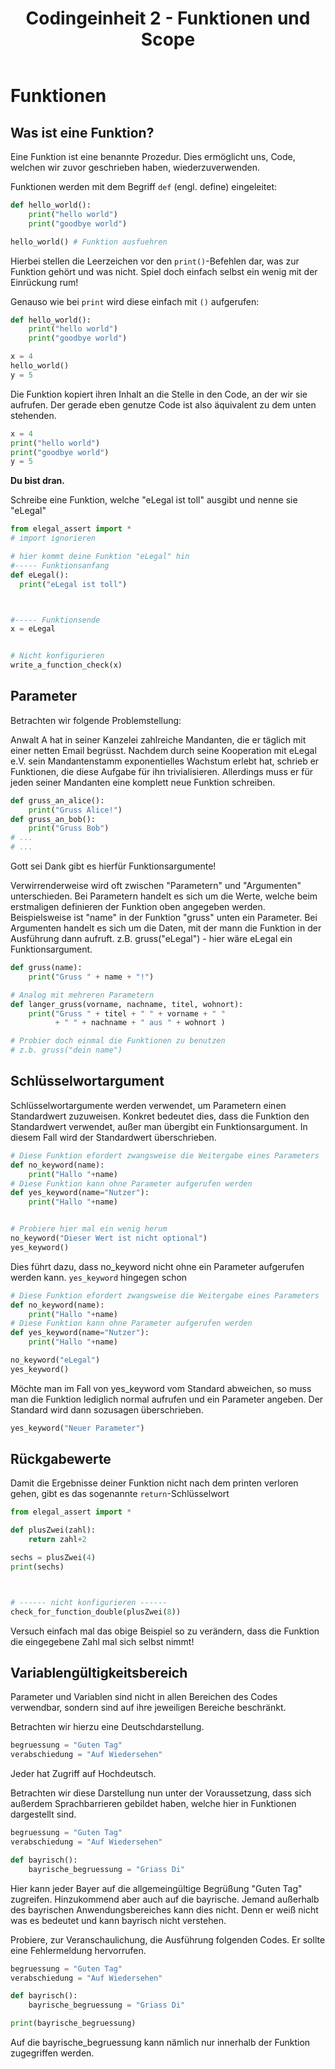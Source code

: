---
id: chapter-two
title: Codingeinheit 2 - Funktionen und Scope
sidebar_label: Funktionen und Scope
---


# Funktionen

## Was ist eine Funktion?

Eine Funktion ist eine benannte Prozedur. Dies ermöglicht uns, Code, welchen wir zuvor geschrieben haben, wiederzuverwenden.

Funktionen werden mit dem Begriff `def` (engl. define) eingeleitet:

<CodeBlock frame="https://trinket.io/embed/python3/d238995f48">

```python
def hello_world():
    print("hello world")
    print("goodbye world")

hello_world() # Funktion ausfuehren
```

</CodeBlock>

Hierbei stellen die Leerzeichen vor den `print()`-Befehlen dar, was zur Funktion gehört und was nicht. Spiel doch einfach selbst ein wenig mit der Einrückung rum!

Genauso wie bei `print` wird diese einfach mit `()` aufgerufen:

<CodeBlock frame="https://trinket.io/embed/python3/558f1ea49f">

```python
def hello_world():
    print("hello world")
    print("goodbye world")

x = 4
hello_world()
y = 5
```

</CodeBlock>

Die Funktion kopiert ihren Inhalt an die Stelle in den Code, an der wir sie aufrufen.
Der gerade eben genutze Code ist also äquivalent zu dem unten stehenden.

<CodeBlock frame="https://trinket.io/embed/python3/c4089e331f">

```python
x = 4
print("hello world")
print("goodbye world")
y = 5
```

</CodeBlock>

**Du bist dran.**

Schreibe eine Funktion, welche "eLegal ist toll" ausgibt und nenne sie "eLegal"

<CodeBlock frame="https://trinket.io/embed/python3/82d519f1d3">

```python
from elegal_assert import *
# import ignorieren

# hier kommt deine Funktion "eLegal" hin
#----- Funktionsanfang
def eLegal():
  print("eLegal ist toll")



#----- Funktionsende
x = eLegal


# Nicht konfigurieren
write_a_function_check(x)

```

</CodeBlock>

## Parameter

Betrachten wir folgende Problemstellung:

Anwalt A hat in seiner Kanzelei zahlreiche Mandanten, die er täglich mit einer netten Email begrüsst. Nachdem durch seine Kooperation mit eLegal e.V. sein Mandantenstamm exponentielles Wachstum erlebt hat, schrieb er Funktionen, die diese Aufgabe für ihn trivialisieren. Allerdings muss er für jeden seiner Mandanten eine komplett neue Funktion schreiben.

<CodeBlock frame="https://trinket.io/embed/python3/2ddfb0fbc5">

```python
def gruss_an_alice():
    print("Gruss Alice!")
def gruss_an_bob():
    print("Gruss Bob")
# ...
# ...
```

</CodeBlock>

Gott sei Dank gibt es hierfür Funktionsargumente!

Verwirrenderweise wird oft zwischen "Parametern" und "Argumenten" unterschieden.
Bei Parametern handelt es sich um die Werte, welche beim erstmaligen definieren der Funktion oben angegeben werden. Beispielsweise ist "name" in der Funktion "gruss" unten ein Parameter. 
Bei Argumenten handelt es sich um die Daten, mit der mann die Funktion in der Ausführung dann aufruft. 
z.B. gruss("eLegal") - hier wäre eLegal ein Funktionsargument.

<CodeBlock frame="https://trinket.io/embed/python3/b4b47cdb96">

```python
def gruss(name):
    print("Gruss " + name + "!")

# Analog mit mehreren Parametern
def langer_gruss(vorname, nachname, titel, wohnort):
    print("Gruss " + titel + " " + vorname + " "
          + " " + nachname + " aus " + wohnort )

# Probier doch einmal die Funktionen zu benutzen
# z.b. gruss("dein name")
```

</CodeBlock>

## Schlüsselwortargument

Schlüsselwortargumente werden verwendet, um Parametern einen Standardwert zuzuweisen.
Konkret bedeutet dies, dass die Funktion den Standardwert verwendet, außer man übergibt ein Funktionsargument.
In diesem Fall wird der Standardwert überschrieben.

<CodeBlock frame="https://trinket.io/embed/python3/9918335033">

```python
# Diese Funktion efordert zwangsweise die Weitergabe eines Parameters
def no_keyword(name):
    print("Hallo "+name)
# Diese Funktion kann ohne Parameter aufgerufen werden
def yes_keyword(name="Nutzer"):
    print("Hallo "+name)


# Probiere hier mal ein wenig herum
no_keyword("Dieser Wert ist nicht optional")
yes_keyword()
```

</CodeBlock>

Dies führt dazu, dass no_keyword nicht ohne ein Parameter aufgerufen werden kann.
`yes_keyword` hingegen schon

<CodeBlock frame="https://trinket.io/embed/python3/bfb13f0131">

```python
# Diese Funktion efordert zwangsweise die Weitergabe eines Parameters
def no_keyword(name):
    print("Hallo "+name)
# Diese Funktion kann ohne Parameter aufgerufen werden
def yes_keyword(name="Nutzer"):
    print("Hallo "+name)

no_keyword("eLegal")
yes_keyword()
```

</CodeBlock>

Möchte man im Fall von yes_keyword vom Standard abweichen, so muss man die Funktion lediglich normal aufrufen und ein Parameter angeben. Der Standard wird dann sozusagen überschrieben.

```python
yes_keyword("Neuer Parameter")
```

## Rückgabewerte

Damit die Ergebnisse deiner Funktion nicht nach dem printen verloren gehen, gibt es das sogenannte `return`-Schlüsselwort

<CodeBlock frame="https://trinket.io/embed/python3/c297ecd204">

```python
from elegal_assert import *

def plusZwei(zahl):
    return zahl+2

sechs = plusZwei(4)
print(sechs)



# ------ nicht konfigurieren ------
check_for_function_double(plusZwei(8))
```

</CodeBlock>

Versuch einfach mal das obige Beispiel so zu verändern, dass die Funktion die eingegebene Zahl mal sich selbst nimmt!

## Variablengültigkeitsbereich

Parameter und Variablen sind nicht in allen Bereichen des Codes verwendbar, sondern sind auf ihre jeweiligen Bereiche beschränkt.

Betrachten wir hierzu eine Deutschdarstellung.

```python
begruessung = "Guten Tag"
verabschiedung = "Auf Wiedersehen"
```

Jeder hat Zugriff auf Hochdeutsch.

Betrachten wir diese Darstellung nun unter der Voraussetzung, dass sich außerdem Sprachbarrieren gebildet haben, welche hier in Funktionen dargestellt sind.

```python
begruessung = "Guten Tag"
verabschiedung = "Auf Wiedersehen"

def bayrisch():
    bayrische_begruessung = "Griass Di"
```

Hier kann jeder Bayer auf die allgemeingültige Begrüßung "Guten Tag" zugreifen. Hinzukommend aber auch auf die bayrische.
Jemand außerhalb des bayrischen Anwendungsbereiches kann dies nicht. Denn er weiß nicht was es bedeutet und kann bayrisch nicht verstehen.

Probiere, zur Veranschaulichung, die Ausführung folgenden Codes. Er sollte eine Fehlermeldung hervorrufen.

<CodeBlock frame="https://trinket.io/embed/python3/3f7c08ce46">

```python
begruessung = "Guten Tag"
verabschiedung = "Auf Wiedersehen"

def bayrisch():
    bayrische_begruessung = "Griass Di"

print(bayrische_begruessung)
```

</CodeBlock>

Auf die bayrische_begruessung kann nämlich nur innerhalb der Funktion zugegriffen werden.
